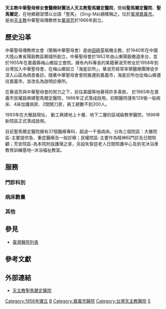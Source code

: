 {{unreferenced|time=2019-06-14}}
{{Hospital Clinic Information
| name                          = 天主教聖馬爾定醫院
| else_name                     = St. Martin De Porres Hospital
| logo                          = [[File:天主教聖馬爾定醫院_logo.jpg|250px]]
| full_name                     = 天主教中華聖母修女會醫療財團法人天主教聖馬爾定醫院
| abbreviated_name              = 聖馬爾定醫院、聖馬爾定
| open_date                     = 1966年
| closing_date                  =
| area                          =
| country                       = {{ROC-TW}}
| location                      = [[嘉義市|嘉義市]][[東區_(嘉義市)|東區]]大雅路二段565號
| zip_code                      = 600
| telephone_no                  = +886-05-275-6000 
| Division_of_medical_liability = 區域教學醫院
| sickbed                       = 928床
| special_medical               = 
| key_people                    = 陳美惠院長
| manager                       = 
| num_employees                 =
| homepage                      = [http://www.stm.org.tw/ 天主教聖馬爾定醫院]
| footnotes                     = 
| width                         = 
}}
'''天主教中華聖母修女會醫療財團法人天主教聖馬爾定醫院'''，簡稱'''聖馬爾定醫院'''、'''聖馬爾定'''，在地鄉親習慣以台語「聖馬」 (Sìng-Má)親暱稱之。位於[[臺灣|臺灣]][[嘉義市|嘉義市]]。是由[[天主教|天主教]]中華聖母傳教修女[[華淑芳|華淑芳]]於1966年創立。

== 歷史沿革 ==
中華聖母傳教修女會（簡稱中華聖母會）是由[[田耕莘|田耕莘]]樞機主教，於1940年在中國大陸山東省陽榖教區朝城所創立。中華聖母會於1952年由山東陽穀撤退來台，並於1955年在嘉義縣梅山鄉設立會院。擁有內科專長的美籍華淑芳修女於1958年到台灣加入中華聖母會，在梅山鄉設立「海星診所」，華淑芳經常率領醫療團隊徒步深入山區為病患看診。隨著中華聖母會會院搬遷到嘉義市，海星診所也從梅山鄉遷往嘉義市，並改名為啟明診療所。

在華淑芳與中華聖母會的努力之下，前往美國等地募得許多善款， 於1965年在嘉義市民權路興建聖馬爾定醫院，1966年正式落成啟用。初期醫院僅有128張一般病床、4床加護病房、2間開刀房，員工總數不到200人。

1993年在大雅路現址， 動工興建地上十層、地下二層的區域級教學醫院，1996年新院區正式落成啟用。

目前聖馬爾定醫院擁有37個醫療專科，超過一千張病床。分為三個院區：大雅院區-主要提供急、重症醫療及一般診療；民權院區-主要作為精神科門診及日間照顧；芳安院區-為本院附設護理之家，另設失智症老人日間照護中心及到宅沐浴車教育訓練基地─沐浴福祉教室。

== 服務 ==

=== 門診科別 ===

=== 病床數量 ===

=== 其他 ===

== 參見 ==
* [[臺灣醫院列表|臺灣醫院列表]]

==參考文獻==
{{reflist}}

==外部連結==
{{commonscat|St. Martin De Porres Hospital}}
*[http://www.stm.org.tw/ 天主教聖馬爾定醫院]{{Wayback|url=http://www.stm.org.tw/ |date=20141205115516 }}

[[Category:1956年建立|Category:1956年建立]]
[[Category:台灣區域醫院|B]]
[[Category:嘉義市醫院|Category:嘉義市醫院]]
[[Category:台灣天主教醫院|Category:台灣天主教醫院]]
[[Category:東區_(嘉義市)|S]]